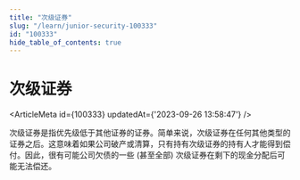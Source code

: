 ```yaml
---
title: "次级证券"
slug: "/learn/junior-security-100333"
id: "100333"
hide_table_of_contents: true
---
```



# 次级证券

<ArticleMeta id={100333} updatedAt={'2023-09-26 13:58:47'} />
<div className='border-solid border-b border-t-0 my-4 border-[var(--ifm-color-gray-300)]' />

次级证券是指优先级低于其他证券的证券。简单来说，次级证券在任何其他类型的证券之后。这意味着如果公司破产或清算，只有持有次级证券的持有人才能得到偿付。因此，很有可能公司欠债的一些 (甚至全部) 次级证券在剩下的现金分配后可能无法偿还。
